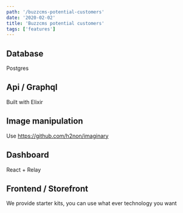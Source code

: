 ```yaml
---
path: '/buzzcms-potential-customers'
date: '2020-02-02'
title: 'Buzzcms potential customers'
tags: ['features']
---
```


## Database

Postgres

## Api / Graphql

Built with Elixir

## Image manipulation

Use https://github.com/h2non/imaginary

## Dashboard

React + Relay

## Frontend / Storefront

We provide starter kits, you can use what ever technology you want
